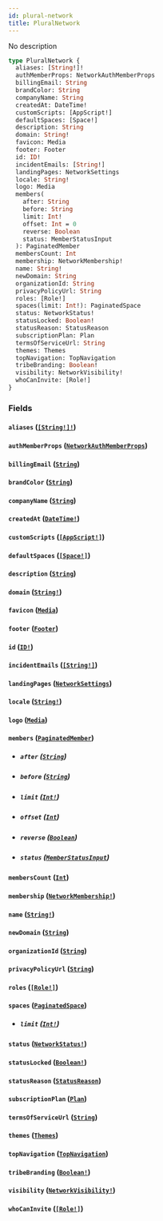 ```yaml
---
id: plural-network
title: PluralNetwork
---
```


No description

```graphql
type PluralNetwork {
  aliases: [String!]!
  authMemberProps: NetworkAuthMemberProps
  billingEmail: String
  brandColor: String
  companyName: String
  createdAt: DateTime!
  customScripts: [AppScript!]
  defaultSpaces: [Space!]
  description: String
  domain: String!
  favicon: Media
  footer: Footer
  id: ID!
  incidentEmails: [String!]
  landingPages: NetworkSettings
  locale: String!
  logo: Media
  members(
    after: String
    before: String
    limit: Int!
    offset: Int = 0
    reverse: Boolean
    status: MemberStatusInput
  ): PaginatedMember
  membersCount: Int
  membership: NetworkMembership!
  name: String!
  newDomain: String
  organizationId: String
  privacyPolicyUrl: String
  roles: [Role!]
  spaces(limit: Int!): PaginatedSpace
  status: NetworkStatus!
  statusLocked: Boolean!
  statusReason: StatusReason
  subscriptionPlan: Plan
  termsOfServiceUrl: String
  themes: Themes
  topNavigation: TopNavigation
  tribeBranding: Boolean!
  visibility: NetworkVisibility!
  whoCanInvite: [Role!]
}
```

### Fields

#### `aliases` ([`[String!]!`](/docs/graphql/scalars/string))

#### `authMemberProps` ([`NetworkAuthMemberProps`](/docs/graphql/objects/network-auth-member-props))

#### `billingEmail` ([`String`](/docs/graphql/scalars/string))

#### `brandColor` ([`String`](/docs/graphql/scalars/string))

#### `companyName` ([`String`](/docs/graphql/scalars/string))

#### `createdAt` ([`DateTime!`](/docs/graphql/scalars/date-time))

#### `customScripts` ([`[AppScript!]`](/docs/graphql/objects/app-script))

#### `defaultSpaces` ([`[Space!]`](/docs/graphql/objects/space))

#### `description` ([`String`](/docs/graphql/scalars/string))

#### `domain` ([`String!`](/docs/graphql/scalars/string))

#### `favicon` ([`Media`](/docs/graphql/unions/media))

#### `footer` ([`Footer`](/docs/graphql/objects/footer))

#### `id` ([`ID!`](/docs/graphql/scalars/id))

#### `incidentEmails` ([`[String!]`](/docs/graphql/scalars/string))

#### `landingPages` ([`NetworkSettings`](/docs/graphql/objects/network-settings))

#### `locale` ([`String!`](/docs/graphql/scalars/string))

#### `logo` ([`Media`](/docs/graphql/unions/media))

#### `members` ([`PaginatedMember`](/docs/graphql/objects/paginated-member))

- ##### `after` ([`String`](/docs/graphql/scalars/string))

- ##### `before` ([`String`](/docs/graphql/scalars/string))

- ##### `limit` ([`Int!`](/docs/graphql/scalars/int))

- ##### `offset` ([`Int`](/docs/graphql/scalars/int))

- ##### `reverse` ([`Boolean`](/docs/graphql/scalars/boolean))

- ##### `status` ([`MemberStatusInput`](/docs/graphql/enums/member-status-input))

#### `membersCount` ([`Int`](/docs/graphql/scalars/int))

#### `membership` ([`NetworkMembership!`](/docs/graphql/enums/network-membership))

#### `name` ([`String!`](/docs/graphql/scalars/string))

#### `newDomain` ([`String`](/docs/graphql/scalars/string))

#### `organizationId` ([`String`](/docs/graphql/scalars/string))

#### `privacyPolicyUrl` ([`String`](/docs/graphql/scalars/string))

#### `roles` ([`[Role!]`](/docs/graphql/objects/role))

#### `spaces` ([`PaginatedSpace`](/docs/graphql/objects/paginated-space))

- ##### `limit` ([`Int!`](/docs/graphql/scalars/int))

#### `status` ([`NetworkStatus!`](/docs/graphql/enums/network-status))

#### `statusLocked` ([`Boolean!`](/docs/graphql/scalars/boolean))

#### `statusReason` ([`StatusReason`](/docs/graphql/objects/status-reason))

#### `subscriptionPlan` ([`Plan`](/docs/graphql/objects/plan))

#### `termsOfServiceUrl` ([`String`](/docs/graphql/scalars/string))

#### `themes` ([`Themes`](/docs/graphql/objects/themes))

#### `topNavigation` ([`TopNavigation`](/docs/graphql/objects/top-navigation))

#### `tribeBranding` ([`Boolean!`](/docs/graphql/scalars/boolean))

#### `visibility` ([`NetworkVisibility!`](/docs/graphql/enums/network-visibility))

#### `whoCanInvite` ([`[Role!]`](/docs/graphql/objects/role))

